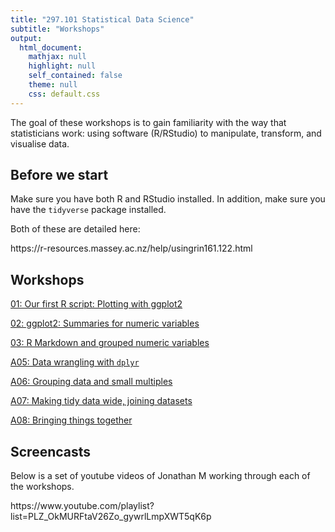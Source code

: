 ```yaml
---
title: "297.101 Statistical Data Science"
subtitle: "Workshops"
output:
  html_document:
    mathjax: null
    highlight: null
    self_contained: false
    theme: null
    css: default.css
---
```


The goal of these workshops is to gain familiarity with the way that statisticians work: using software (R/RStudio) to manipulate, transform, and visualise data.

## Before we start

Make sure you have both R and RStudio installed. In addition, make sure you have the `tidyverse` package installed.

Both of these are detailed here:

https://r-resources.massey.ac.nz/help/usingrin161.122.html

## Workshops

[01: Our first R script: Plotting with ggplot2](https://www.massey.ac.nz/~jcmarsha/297101/labs/lab01_guide.html)

[02: ggplot2: Summaries for numeric variables](https://www.massey.ac.nz/~jcmarsha/297101/labs/lab02_guide.html)

[03: R Markdown and grouped numeric variables](https://www.massey.ac.nz/~jcmarsha/161122/labs/labA04_guide.html)

[A05: Data wrangling with `dplyr`](https://www.massey.ac.nz/~jcmarsha/161122/labs/labA05_guide.html)

[A06: Grouping data and small multiples](https://www.massey.ac.nz/~jcmarsha/161122/labs/labA06_guide.html)

[A07: Making tidy data wide, joining datasets](https://www.massey.ac.nz/~jcmarsha/161122/labs/labA07_guide.html)

[A08: Bringing things together](https://www.massey.ac.nz/~jcmarsha/161122/labs/labA08_guide.html)

## Screencasts

Below is a set of youtube videos of Jonathan M working through each of the workshops.

https://www.youtube.com/playlist?list=PLZ_OkMURFtaV26Zo_gywrlLmpXWT5qK6p
